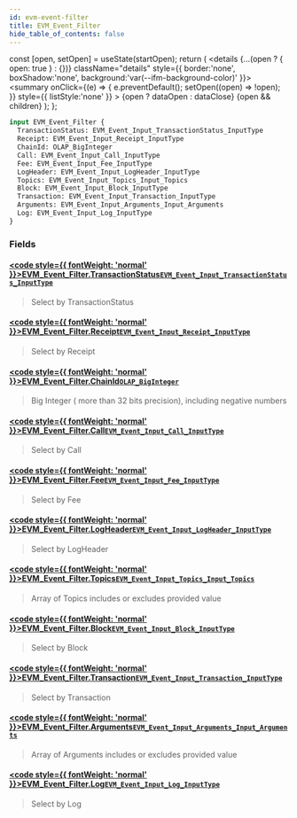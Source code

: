 ```yaml
---
id: evm-event-filter
title: EVM_Event_Filter
hide_table_of_contents: false
---
```







  const [open, setOpen] = useState(startOpen);
  return (
    <details {...(open ? { open: true } : {})} className="details" style={{ border:'none', boxShadow:'none', background:'var(--ifm-background-color)' }}>
      <summary
        onClick={(e) => {
          e.preventDefault();
          setOpen((open) => !open);
        }}
        style={{ listStyle:'none' }}
      >
      {open ? dataOpen : dataClose}
      </summary>
      {open && children}
    </details>
  );
};







```graphql
input EVM_Event_Filter {
  TransactionStatus: EVM_Event_Input_TransactionStatus_InputType
  Receipt: EVM_Event_Input_Receipt_InputType
  ChainId: OLAP_BigInteger
  Call: EVM_Event_Input_Call_InputType
  Fee: EVM_Event_Input_Fee_InputType
  LogHeader: EVM_Event_Input_LogHeader_InputType
  Topics: EVM_Event_Input_Topics_Input_Topics
  Block: EVM_Event_Input_Block_InputType
  Transaction: EVM_Event_Input_Transaction_InputType
  Arguments: EVM_Event_Input_Arguments_Input_Arguments
  Log: EVM_Event_Input_Log_InputType
}
```




### Fields

#### [<code style={{ fontWeight: 'normal' }}>EVM_Event_Filter.<b>TransactionStatus</b></code>](#)<Bullet />[`EVM_Event_Input_TransactionStatus_InputType`](/docs/graphql-reference/inputs/evm-event-input-transaction-status-input-type) <Badge class="secondary" text="input"/>
> Select by TransactionStatus
> 

#### [<code style={{ fontWeight: 'normal' }}>EVM_Event_Filter.<b>Receipt</b></code>](#)<Bullet />[`EVM_Event_Input_Receipt_InputType`](/docs/graphql-reference/inputs/evm-event-input-receipt-input-type) <Badge class="secondary" text="input"/>
> Select by Receipt
> 

#### [<code style={{ fontWeight: 'normal' }}>EVM_Event_Filter.<b>ChainId</b></code>](#)<Bullet />[`OLAP_BigInteger`](/docs/graphql-reference/inputs/olap-big-integer) <Badge class="secondary" text="input"/>
> Big Integer ( more than 32 bits precision), including negative numbers
> 

#### [<code style={{ fontWeight: 'normal' }}>EVM_Event_Filter.<b>Call</b></code>](#)<Bullet />[`EVM_Event_Input_Call_InputType`](/docs/graphql-reference/inputs/evm-event-input-call-input-type) <Badge class="secondary" text="input"/>
> Select by Call
> 

#### [<code style={{ fontWeight: 'normal' }}>EVM_Event_Filter.<b>Fee</b></code>](#)<Bullet />[`EVM_Event_Input_Fee_InputType`](/docs/graphql-reference/inputs/evm-event-input-fee-input-type) <Badge class="secondary" text="input"/>
> Select by Fee
> 

#### [<code style={{ fontWeight: 'normal' }}>EVM_Event_Filter.<b>LogHeader</b></code>](#)<Bullet />[`EVM_Event_Input_LogHeader_InputType`](/docs/graphql-reference/inputs/evm-event-input-log-header-input-type) <Badge class="secondary" text="input"/>
> Select by LogHeader
> 

#### [<code style={{ fontWeight: 'normal' }}>EVM_Event_Filter.<b>Topics</b></code>](#)<Bullet />[`EVM_Event_Input_Topics_Input_Topics`](/docs/graphql-reference/inputs/evm-event-input-topics-input-topics) <Badge class="secondary" text="input"/>
> Array of Topics includes or excludes provided value
> 

#### [<code style={{ fontWeight: 'normal' }}>EVM_Event_Filter.<b>Block</b></code>](#)<Bullet />[`EVM_Event_Input_Block_InputType`](/docs/graphql-reference/inputs/evm-event-input-block-input-type) <Badge class="secondary" text="input"/>
> Select by Block
> 

#### [<code style={{ fontWeight: 'normal' }}>EVM_Event_Filter.<b>Transaction</b></code>](#)<Bullet />[`EVM_Event_Input_Transaction_InputType`](/docs/graphql-reference/inputs/evm-event-input-transaction-input-type) <Badge class="secondary" text="input"/>
> Select by Transaction
> 

#### [<code style={{ fontWeight: 'normal' }}>EVM_Event_Filter.<b>Arguments</b></code>](#)<Bullet />[`EVM_Event_Input_Arguments_Input_Arguments`](/docs/graphql-reference/inputs/evm-event-input-arguments-input-arguments) <Badge class="secondary" text="input"/>
> Array of Arguments includes or excludes provided value
> 

#### [<code style={{ fontWeight: 'normal' }}>EVM_Event_Filter.<b>Log</b></code>](#)<Bullet />[`EVM_Event_Input_Log_InputType`](/docs/graphql-reference/inputs/evm-event-input-log-input-type) <Badge class="secondary" text="input"/>
> Select by Log
> 



